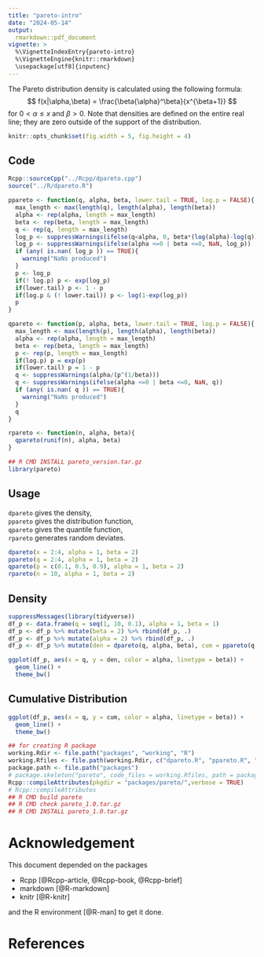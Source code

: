 ```yaml
---
title: "pareto-intro"
date: "2024-05-14"
output:
  rmarkdown::pdf_document
vignette: >
  %\VignetteIndexEntry{pareto-intro}
  %\VignetteEngine{knitr::rmarkdown}
  \usepackage[utf8]{inputenc}
---
```



The Pareto distribution density is calculated using the following formula: $$ f(x|\alpha,\beta) = \frac{\beta{\alpha}^\beta}{x^{\beta+1}} $$
for $0<\alpha\leq x$ and $\beta>0$. Note that densities are defined on the entire real line; they are zero outside of the support of the distribution.

```r
knitr::opts_chunk$set(fig.width = 5, fig.height = 4)
```

## Code
```r
Rcpp::sourceCpp("../Rcpp/dpareto.cpp")
source("../R/dpareto.R")

ppareto <- function(q, alpha, beta, lower.tail = TRUE, log.p = FALSE){
  max_length <- max(length(q), length(alpha), length(beta))
  alpha <- rep(alpha, length = max_length)
  beta <- rep(beta, length = max_length)
  q <- rep(q, length = max_length)
  log_p <- suppressWarnings(ifelse(q<alpha, 0, beta*(log(alpha)-log(q))))
  log_p <- suppressWarnings(ifelse(alpha <=0 | beta <=0, NaN, log_p))
  if (any( is.nan( log_p )) == TRUE){
    warning("NaNs produced")
  }
  p <- log_p
  if(! log.p) p <- exp(log_p)
  if(lower.tail) p <- 1 - p
  if(log.p & (! lower.tail)) p <- log(1-exp(log_p))
  p
}

qpareto <- function(p, alpha, beta, lower.tail = TRUE, log.p = FALSE){
  max_length <- max(length(p), length(alpha), length(beta))
  alpha <- rep(alpha, length = max_length)
  beta <- rep(beta, length = max_length)
  p <- rep(p, length = max_length)
  if(log.p) p = exp(p)
  if(lower.tail) p = 1 - p
  q <- suppressWarnings(alpha/(p^(1/beta)))
  q <- suppressWarnings(ifelse(alpha <=0 | beta <=0, NaN, q))
  if (any( is.nan( q )) == TRUE){
    warning("NaNs produced")
  }
  q
}

rpareto <- function(n, alpha, beta){
  qpareto(runif(n), alpha, beta)
}

```

```r
## R CMD INSTALL pareto_version.tar.gz
library(pareto)
```

## Usage

`dpareto` gives the density,  
`ppareto` gives the distribution function,  
`qpareto` gives the quantile function,  
`rpareto` generates random deviates. 

```r
dpareto(x = 2:4, alpha = 1, beta = 2)
ppareto(q = 2:4, alpha = 1, beta = 2)
qpareto(p = c(0.1, 0.5, 0.9), alpha = 1, beta = 2)
rpareto(n = 10, alpha = 1, beta = 2)
```


\newpage

## Density
```r
suppressMessages(library(tidyverse))
df_p <- data.frame(q = seq(1, 10, 0.1), alpha = 1, beta = 1)
df_p <- df_p %>% mutate(beta = 2) %>% rbind(df_p, .)
df_p <- df_p %>% mutate(alpha = 2) %>% rbind(df_p, .)
df_p <- df_p %>% mutate(den = dpareto(q, alpha, beta), cum = ppareto(q, alpha, beta)) %>% mutate(alpha = as.factor(alpha), beta = as.factor(beta))
```

```r
ggplot(df_p, aes(x = q, y = den, color = alpha, linetype = beta)) + 
  geom_line() + 
  theme_bw()
```

\newpage

## Cumulative Distribution
```r
ggplot(df_p, aes(x = q, y = cum, color = alpha, linetype = beta)) + 
  geom_line() + 
  theme_bw()
```


```r
## for creating R package
working.Rdir <- file.path("packages", "working", "R")
working.Rfiles <- file.path(working.Rdir, c("dpareto.R", "ppareto.R", "qpareto.R", "rpareto.R"))
package.path <- file.path("packages")
# package.skeleton("pareto", code_files = working.Rfiles, path = package.path)
Rcpp::compileAttributes(pkgdir = "packages/pareto/",verbose = TRUE)
# Rcpp::compileAttributes
## R CMD build pareto
## R CMD check pareto_1.0.tar.gz
## R CMD INSTALL pareto_1.0.tar.gz
```

\newpage

# Acknowledgement

This document depended on the packages

* Rcpp [@Rcpp-article, @Rcpp-book, @Rcpp-brief]
* markdown [@R-markdown]
* knitr [@R-knitr]

and the R environment [@R-man] to get it done.


# References
